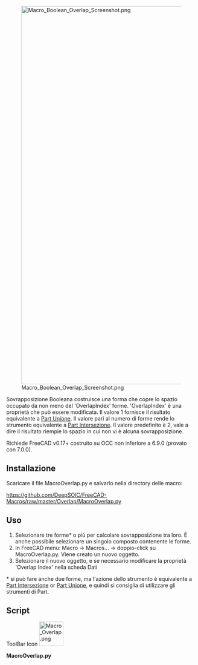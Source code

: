<languages/>
{{Macro/it
|Name=Boolean Overlap
|Translate=Sovrapposizione Booleana
|Icon=Macro_Overlap.png
|Description=Strumento booleano intermedio tra [[Part Fuse/it|Part Unione]] e [[Part_Common/it|Part Intersezione]]. Parametrico.
|Author=DeepSOIC
|Version=0.2
|Date=2018-08-31
|FCVersion=All
|Download=[https://www.freecadweb.org/wiki/images/a/ac/Macro_Overlap.png ToolBar Icon]
}}

[[File:Macro_Boolean_Overlap_Screenshot.png|1000px]]

Sovrapposizione Booleana costruisce una forma che copre lo spazio occupato da non meno del 'OverlapIndex' forme. 'OverlapIndex' è una proprietà che può essere modificata. Il valore 1 fornisce il risultato equivalente a [[Part_Fuse/it|Part Unione]]. Il valore pari al numero di forme rende lo strumento equivalente a [[Part_Common/it|Part Intersezione]]. Il valore predefinito è 2, vale a dire il risultato riempie lo spazio in cui non vi è alcuna sovrapposizione.

Richiede FreeCAD v0.17+ costruito su OCC non inferiore a 6.9.0 (provato con 7.0.0).

==Installazione == 
Scaricare il file MacroOverlap.py e salvarlo nella directory delle macro:


https://github.com/DeepSOIC/FreeCAD-Macros/raw/master/Overlap/MacroOverlap.py

==Uso== 
# Selezionare tre forme* o più per calcolare sovrapposizione tra loro. È anche possibile selezionare un singolo composto contenente le forme.
# In FreeCAD menu: Macro → Macros... → doppio-click su MacroOverlap.py. Viene creato un nuovo oggetto.
# Selezionare il nuovo oggetto, e se necessario modificare la proprietà 'Overlap Index' nella scheda Dati

<nowiki>*</nowiki> si può fare anche due forme, ma l'azione dello strumento è equivalente a [[Part_Common/it|Part Intersezione]] or [[Part_Fuse/it|Part Unione]], e quindi si consiglia di utilizzare gli strumenti di Part.

==Script==

ToolBar Icon [[Image:Macro_Overlap.png|64px]]
{{clear}}

'''MacroOverlap.py'''

{{MacroCode|code=
#***************************************************************************
#*                                                                         *
#*   Copyright (c) 2016 - Victor Titov (DeepSOIC)                          *
#*                                               <vv.titov@gmail.com>      *  
#*                                                                         *
#*   This program is free software; you can redistribute it and/or modify  *
#*   it under the terms of the GNU Lesser General Public License (LGPL)    *
#*   as published by the Free Software Foundation; either version 2 of     *
#*   the License, or (at your option) any later version.                   *
#*   for detail see the LICENCE text file.                                 *
#*                                                                         *
#*   This program is distributed in the hope that it will be useful,       *
#*   but WITHOUT ANY WARRANTY; without even the implied warranty of        *
#*   MERCHANTABILITY or FITNESS FOR A PARTICULAR PURPOSE.  See the         *
#*   GNU Library General Public License for more details.                  *
#*                                                                         *
#*   You should have received a copy of the GNU Library General Public     *
#*   License along with this program; if not, write to the Free Software   *
#*   Foundation, Inc., 59 Temple Place, Suite 330, Boston, MA  02111-1307  *
#*   USA                                                                   *
#*                                                                         *
#***************************************************************************

__Title__ = "Macro Overlap"
__Author__ = "DeepSOIC"
__Version__ = "0.2"
__Date__    = "31/08/2018"

__Comment__ = "Extension of Part Common boolean operation"
__Web__ = "http://forum.freecadweb.org/viewtopic.php?f=8&t=17755"
__Wiki__ = "http://www.freecadweb.org/wiki/index.php?title=Macro_Boolean_Overlap"
__Status__ = "experimental"
__Requires__ = "freecad 0.17.8053 with OCC 6.9.0+"
__Communication__ = "http://www.freecadweb.org/wiki/index.php?title=User:DeepSOIC" 
__Help__ = '''
Macro Overlap.
Requires FreeCAD v0.17.8053+ and OCC 6.9.0+

Instructions:
Select three or more shapes to compute Overlap between. A single compound will do, too.
Then, run this macro. Parametric Overlap object is created.
'''

if __name__ == "__main__": #being run as a macro
    import MacroOverlap
    MacroOverlap.run()

import FreeCAD as App
if App.GuiUp:
    import FreeCADGui as Gui
import Part

def makeOverlapFeature():
    '''makeOverlapFeature(): makes a Overlap parametric feature object. Returns the new object.'''
    selfobj = App.ActiveDocument.addObject("Part::FeaturePython","Overlap")
    Overlap(selfobj)
    ViewProviderOverlap(selfobj.ViewObject)
    return selfobj

class Overlap:
    "The Overlap feature object"
    def __init__(self,selfobj):
        selfobj.addProperty("App::PropertyLinkList","Objects","Overlap","Input shape")
        selfobj.addProperty("App::PropertyInteger", "OverlapIndex", "Overlap", "minimum overlap order to output")
        selfobj.OverlapIndex = 2
        selfobj.Proxy = self

    def execute(self,selfobj):
        import BOPTools
        import BOPTools.Utils as Utils
        from BOPTools.GeneralFuseResult import GeneralFuseResult
        
        list_of_shapes = [obj.Shape for obj in selfobj.Objects]
        if len(list_of_shapes) == 1 and list_of_shapes[0].ShapeType == "Compound":
            list_of_shapes = list_of_shapes[0].childShapes()

        list_of_shapes = Utils.upgradeToAggregateIfNeeded(list_of_shapes)
        pieces, map = list_of_shapes[0].generalFuse(list_of_shapes[1:])
        gr = GeneralFuseResult(list_of_shapes, (pieces,map))
        gr.explodeCompounds()
        gr.splitAggregates()
        pieces_to_keep = []
        for piece in gr.pieces:
            if len(gr.sourcesOfPiece(piece)) >= selfobj.OverlapIndex:
                pieces_to_keep.append(piece)
        selfobj.Shape = BOPTools.ShapeMerge.mergeShapes(pieces_to_keep)

class ViewProviderOverlap:
    def __init__(self,vobj):
        vobj.Proxy = self
       
    def getIcon(self):
        return ":/icons/Part_Overlap.svg"

    def attach(self, vobj):
        self.ViewObject = vobj
        self.Object = vobj.Object
  
    def setEdit(self,vobj,mode):
        return False
    
    def unsetEdit(self,vobj,mode):
        return

    def __getstate__(self):
        return None

    def __setstate__(self,state):
        return None

    def claimChildren(self):
        return self.Object.Objects
        
    def onDelete(self, feature, subelements): # subelements is a tuple of strings
        try:
            for f in self.Object.Objects:
                f.ViewObject.show()
        except Exception as err:
            App.Console.PrintError("Error in onDelete: " + err.message)
        return True

class CommandMacroOverlap:
    "Command to create Overlap feature"
    def GetResources(self):
        return {'Pixmap'  : ":/icons/Part_Overlap.svg",
                'MenuText': "Overlap",
                'Accel': "",
                'ToolTip': "Macro_Overlap: boolean overlap. Collects space filled by at least 2 shapes."}

    def Activated(self):
        run()
    def IsActive(self):
        if App.ActiveDocument:
            return True
        else:
            return False

if App.GuiUp and __name__ != "__main__":
    Gui.addCommand("Macro_Overlap", CommandMacroOverlap())

def run():
    sel = Gui.Selection.getSelectionEx()
    try:
        if len(sel) < 1:
            raise Exception("Select two shapes to compute Overlap between, first! Then run this macro.")
        try:
            App.ActiveDocument.openTransaction("Macro Overlap")
            selfobj = makeOverlapFeature()
            selfobj.Objects = [it.Object for it in sel]
            for f in selfobj.Objects:
                f.ViewObject.hide()
            
            selfobj.Proxy.execute(selfobj)
        finally:
            App.ActiveDocument.commitTransaction()
    except Exception as err:
        from PySide import QtGui
        mb = QtGui.QMessageBox()
        mb.setIcon(mb.Icon.Warning)
        mb.setText(err.message)
        mb.setWindowTitle("Macro Overlap")
        mb.exec_()
}}